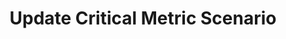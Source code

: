 ---
title: Update Critical Metric Scenario
openapi: patch /test_framework/v1/critical-metric-scenarios/{id}/
---